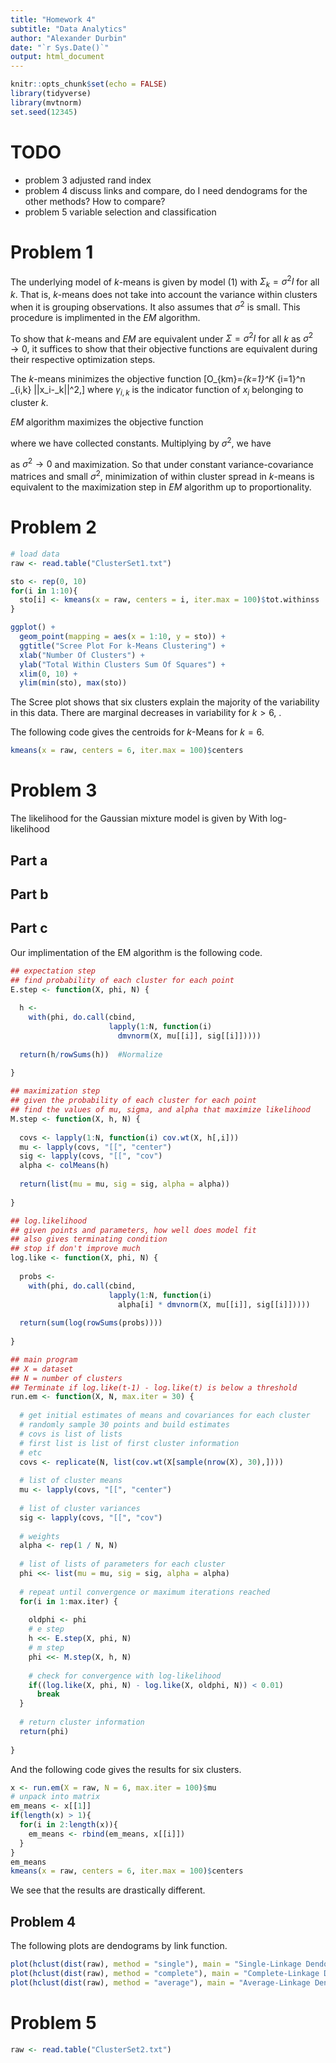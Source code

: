 ```yaml
---
title: "Homework 4"
subtitle: "Data Analytics"
author: "Alexander Durbin"
date: "`r Sys.Date()`"
output: html_document
---
```


```r
knitr::opts_chunk$set(echo = FALSE)
library(tidyverse)
library(mvtnorm)
set.seed(12345)
```

# TODO
- problem 3 adjusted rand index
- problem 4 discuss links and compare, do I need dendograms for the other methods? How to compare?
- problem 5 variable selection and classification

# Problem 1

The underlying model of *k*-means is given by model (1) with $\Sigma_k=\sigma^2I$ for all $k$. That is, *k*-means does not take into account the variance within clusters when it is grouping observations. It also assumes that $\sigma^2$ is small. This procedure is implimented in the *EM* algorithm.

To show that *k*-means and *EM* are equivalent under $\Sigma=\sigma^2I$ for all *k* as $\sigma^2 \rightarrow 0$, it suffices to show that their objective functions are equivalent during their respective optimization steps.

The *k*-means minimizes the objective function \[O_{km}=\sum_{k=1}^K \sum_{i=1}^n \gamma_{i,k} ||x_i-\mu_k||^2,\] where $\gamma_{i,k}$ is the indicator function of $x_i$ belonging to cluster *k*.

*EM* algorithm maximizes the objective function  

\begin{align*}
O_{EM}&=\sum_{k=1}^K \sum_{i=1}^n E[\gamma_{i,k}](log\pi_{i,k} + logN(x|\mu_k,\Sigma_k)) \\
&=Nlog\frac{1}{K} - \frac{1}{\sigma^2}\sum_{k=1}^K \sum_{i=1}^nE[\gamma_{i,k}]||x_i-\mu_k||^2-N\frac{p}{2}log(2\pi\sigma^2)\\
&=-\frac{1}{\sigma^2}\sum_{k=1}^K\sum_{i=1}^nE[\gamma_{i,k}]||x_i-\mu_k||^2+C,
\end{align*}

where we have collected constants. Multiplying by $\sigma^2$, we have

\begin{align*}
O_{EM} &\propto -\sum_{k=1}^K\sum_{i=1}^nE[\gamma_{i,k}]||x_i-\mu_k||^2+\sigma^2C\\
&= -\sum_{k=1}^K\sum_{i=1}^nE[\gamma_{i,k}]||x_i-\mu_k||^2\\
&= -O_{km}
\end{align*}

as $\sigma^2 \rightarrow 0$ and maximization. So that under constant variance-covariance matrices and small $\sigma^2$, minimization of within cluster spread in *k*-means is equivalent to the maximization step in *EM* algorithm up to proportionality.

# Problem 2

```r

# load data
raw <- read.table("ClusterSet1.txt")

sto <- rep(0, 10)
for(i in 1:10){
  sto[i] <- kmeans(x = raw, centers = i, iter.max = 100)$tot.withinss
}

ggplot() +
  geom_point(mapping = aes(x = 1:10, y = sto)) +
  ggtitle("Scree Plot For k-Means Clustering") +
  xlab("Number Of Clusters") +
  ylab("Total Within Clusters Sum Of Squares") +
  xlim(0, 10) +
  ylim(min(sto), max(sto))

```

The Scree plot shows that six clusters explain the majority of the variability in this data. There are marginal decreases in variability for $k>6$, .

The following code gives the centroids for *k*-Means for $k=6$.

```r

kmeans(x = raw, centers = 6, iter.max = 100)$centers

```

# Problem 3

The likelihood for the Gaussian mixture model is given by
\begin{align*}
\mathcal{L}(\mu_j, \Sigma_j, \pi_j | \underline{x})=\prod_{i=1}^n \sum_{j=1}^k \pi_j \mathcal{N}(x_i | \mu_j, \Sigma_j).
\end{align*}
With log-likelihood 
\begin{align*}
log \mathcal{L}(\mu_j, \Sigma_j, \pi_j | \underline{x}) = \sum_{i=1}^n log \sum_{j=1}^k \pi_j \mathcal{N}(x_i | \mu_j, \Sigma_j).
\end{align*}

## Part a

\begin{align*}
\frac{\partial log \mathcal{L}(\mu_j, \Sigma_j, \pi_j | \underline{x})}{\partial \mu_j} &= \sum_{i=1}^{n} \frac{\partial}{\partial \mu_j} log \sum_{j=1}^{k} \pi_j \mathcal{N}(x_i | \mu_j, \Sigma_j)\\
&= \sum_{i=1}^{n} \frac{1}{\sum_{j=1}^{k} \pi_j \mathcal{N}(x_i | \mu_j, \Sigma_j)} \frac{\partial}{\partial \mu_j}  \pi_j \mathcal{N}(x_i | \mu_j, \Sigma_j) \\
&=  \sum_{i=1}^{n} \frac{1}{\sum_{j=1}^{k} \pi_j \mathcal{N}(x_i | \mu_j, \Sigma_j)} (x_i-\mu_j)^T \Sigma^{-1}_j   \pi_j \mathcal{N}(x_i | \mu_j, \Sigma_j) \\
&=  \sum_{i=1}^{n} \pi_{i,j} (x_i-\mu_j)^T \Sigma^{-1}_j
\end{align*}

\begin{align*}
\frac{\partial log \mathcal{L}(\mu_j, \Sigma_j, \pi_j | \underline{x})}{\partial \mu_j}=0 &\implies  \sum_{i=1}^{n} \pi_{i,j} (x_i-\mu_j)^T \Sigma^{-1}_j=0\\
&\implies  \sum_{i=1}^{n} \pi_{i,j}x_i=  \sum_{i=1}^{n} \pi_{i,j}\mu_j \\
&\implies \hat{\mu}_{j}=\frac{ \sum_{i=1}^{n} \pi_{i,j}x_i}{\sum_{i=1}^{n} \pi_{i,j}}
\end{align*}

## Part b

\begin{align*}
\frac{\partial log \mathcal{L}(\mu_j, \Sigma_j, \pi_j | \underline{x})}{\partial \Sigma^{-1}_j} &=  \sum_{i=1}^{n} \frac{\partial}{\partial  \Sigma^{-1}_j} log \sum_{j=1}^{k} \pi_j \mathcal{N}(x_i | \mu_j, \Sigma_j) \\
&= \sum_{i=1}^{n} \frac{1}{\sum_{j=1}^{k} \pi_j \mathcal{N}(x_i | \mu_j, \Sigma_j)} \frac{\partial}{\partial \Sigma^{-1}_j}  \pi_j \mathcal{N}(x_i | \mu_j, \Sigma_j) \\
&= \sum_{i=1}^{n} \frac{1}{\sum_{j=1}^{k} \pi_j \mathcal{N}(x_i | \mu_j, \Sigma_j)} [-\frac{1}{2}(x_i-\mu_j)(x_i-\mu_j)^T+\frac{1}{2}\Sigma_j]   \pi_j \mathcal{N}(x_i | \mu_j, \Sigma_j) \\
&= \sum_{i=1}^{n} \pi_{i,j}  [-\frac{1}{2}(x_i-\mu_j)(x_i-\mu_j)^T+\frac{1}{2}\Sigma_j]
\end{align*}

\begin{align*}
\frac{\partial log \mathcal{L}(\mu_j, \Sigma_j, \pi_j | \underline{x})}{\partial \Sigma^{-1}_j}=0 &\implies   \sum_{i=1}^{n} \pi_{i,j}  [-\frac{1}{2}(x_i-\mu_j)(x_i-\mu_j)^T+\frac{1}{2}\Sigma_j]=0\\
&\implies \hat{\Sigma}_j=\frac{\sum_{i=1}^{n} \pi_{i,j} (x_i-\mu_j)(x_i-\mu_j)^T}{\sum_{i=1}^{n} \pi_{i,j}}
\end{align*}

## Part c

Our implimentation of the EM algorithm is the following code. 

```r


## expectation step
## find probability of each cluster for each point
E.step <- function(X, phi, N) {
  
  h <-
    with(phi, do.call(cbind,
                      lapply(1:N, function(i)
                        dmvnorm(X, mu[[i]], sig[[i]]))))
  
  return(h/rowSums(h))  #Normalize
  
}

## maximization step
## given the probability of each cluster for each point
## find the values of mu, sigma, and alpha that maximize likelihood
M.step <- function(X, h, N) {
  
  covs <- lapply(1:N, function(i) cov.wt(X, h[,i]))
  mu <- lapply(covs, "[[", "center")
  sig <- lapply(covs, "[[", "cov")
  alpha <- colMeans(h)
  
  return(list(mu = mu, sig = sig, alpha = alpha))
  
}

## log.likelihood
## given points and parameters, how well does model fit
## also gives terminating condition 
## stop if don't improve much
log.like <- function(X, phi, N) {
  
  probs <- 
    with(phi, do.call(cbind,
                      lapply(1:N, function(i)
                        alpha[i] * dmvnorm(X, mu[[i]], sig[[i]]))))
  
  return(sum(log(rowSums(probs))))
  
}

## main program
## X = dataset
## N = number of clusters
## Terminate if log.like(t-1) - log.like(t) is below a threshold
run.em <- function(X, N, max.iter = 30) {
  
  # get initial estimates of means and covariances for each cluster
  # randomly sample 30 points and build estimates
  # covs is list of lists
  # first list is list of first cluster information
  # etc
  covs <- replicate(N, list(cov.wt(X[sample(nrow(X), 30),])))
  
  # list of cluster means
  mu <- lapply(covs, "[[", "center")
  
  # list of cluster variances
  sig <- lapply(covs, "[[", "cov")
  
  # weights
  alpha <- rep(1 / N, N)
  
  # list of lists of parameters for each cluster
  phi <<- list(mu = mu, sig = sig, alpha = alpha)
  
  # repeat until convergence or maximum iterations reached
  for(i in 1:max.iter) {
    
    oldphi <- phi
    # e step
    h <<- E.step(X, phi, N)
    # m step
    phi <<- M.step(X, h, N)
    
    # check for convergence with log-likelihood
    if((log.like(X, phi, N) - log.like(X, oldphi, N)) < 0.01)
      break
  }
  
  # return cluster information
  return(phi)
  
}

```

And the following code gives the results for six clusters.

```r

x <- run.em(X = raw, N = 6, max.iter = 100)$mu
# unpack into matrix
em_means <- x[[1]]
if(length(x) > 1){
  for(i in 2:length(x)){
    em_means <- rbind(em_means, x[[i]])
  }
}
em_means
kmeans(x = raw, centers = 6, iter.max = 100)$centers

```

We see that the results are drastically different.

## Problem 4

The following plots are dendograms by link function.

```r

plot(hclust(dist(raw), method = "single"), main = "Single-Linkage Dendogram")
plot(hclust(dist(raw), method = "complete"), main = "Complete-Linkage Dendogram")
plot(hclust(dist(raw), method = "average"), main = "Average-Linkage Dendogram")

```

# Problem 5

```r

raw <- read.table("ClusterSet2.txt")

```